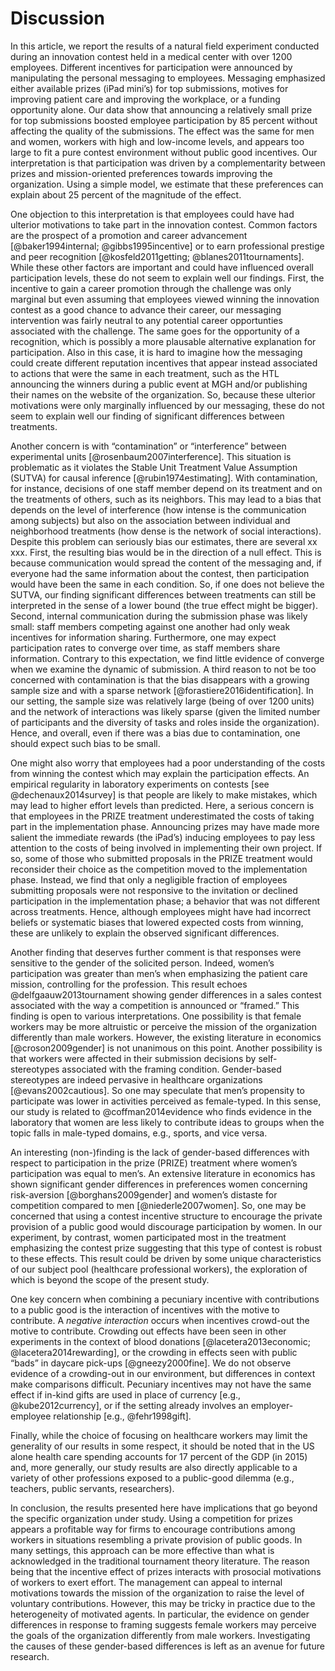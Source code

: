 
Discussion
===========

In this article, we report the results of a natural field experiment conducted during an innovation contest held in a medical center with over 1200 employees. Different incentives for participation were announced by manipulating the personal messaging to employees. Messaging emphasized either available prizes (iPad mini's) for top submissions, motives for improving patient care and improving the workplace, or a funding opportunity alone. Our data show that announcing a relatively small prize for top submissions boosted employee participation by 85 percent without affecting the quality of the submissions. The effect was the same for men and women, workers with high and low-income levels, and appears too large to fit a pure contest environment without public good incentives. Our interpretation is that participation was driven by a complementarity between prizes and mission-oriented preferences towards improving the organization. Using a simple model, we estimate that these preferences can explain about 25 percent of the magnitude of the effect.

One objection to this interpretation is that employees could have had ulterior motivations to take part in the innovation contest. Common factors are the prospect of a promotion and career advancement [@baker1994internal; @gibbs1995incentive] or to earn professional prestige and peer recognition [@kosfeld2011getting; @blanes2011tournaments]. While these other factors are important and could have influenced overall participation levels, these do not seem to explain well our findings. First, the incentive to gain a career promotion through the challenge was only marginal but even assuming that employees viewed winning the innovation contest as a good chance to advance their career, our messaging intervention was fairly neutral to any potential career opportunties associated with the challenge. The same goes for the opportunity of a recognition, which is possibly a more plausable alternative explanation for participation. Also in this case, it is hard to imagine how the messaging could create different reputation incentives that appear instead associated to actions that were the same in each treatment, such as the HTL announcing the winners during a public event at MGH and/or publishing their names on the website of the organization. So, because these ulterior motivations were only marginally influenced by our messaging, these do not seem to explain well our finding of significant differences between treatments.

Another concern is with "contamination" or "interference" between experimental units [@rosenbaum2007interference]. This situation is problematic as it violates the Stable Unit Treatment Value Assumption (SUTVA) for causal inference [@rubin1974estimating]. With contamination, for instance, decisions of one staff member depend on its treatment and on the treatments of others, such as its neighbors. This may lead to a bias that depends on the level of interference (how intense is the communication among subjects) but also on the association between individual and neighborhood treatments (how dense is the network of social interactions). Despite this problem can seriously bias our estimates,  there are several xx xxx. First, the resulting bias would be in the direction of a null effect. This is because communication would spread the content of the messaging and, if everyone had the same information about the contest, then participation would have been the same in each condition.  So, if one does not believe the SUTVA, our finding significant differences between treatments can still be interpreted in the sense of a lower bound (the true effect might be bigger).  Second, internal communication during the submission phase was likely small: staff members competing against one another had only weak incentives for information sharing. Furthermore, one may expect participation rates to converge over time, as staff members share information. Contrary to this expectation, we find little evidence of converge when we examine the dynamic of submission. A third reason to not be too concerned with contamination is that the bias disappears with a growing sample size and with a sparse network [@forastiere2016identification]. In our setting, the sample size was relatively large (being of over 1200 units) and the network of interactions was likely sparse (given the limited number of participants and the diversity of tasks and roles inside the organization). Hence, and overall, even if there was a bias due to contamination, one should expect such bias to be small.

One might also worry that employees had a poor understanding of the costs from winning the contest which may explain the participation effects. An empirical regularity in laboratory experiments on contests [see @dechenaux2014survey] is that people are likely to make mistakes, which may lead to higher effort levels than predicted. Here, a serious concern is that employees in the PRIZE treatment underestimated the costs of taking part in the implementation phase. Announcing prizes may have made more salient the immediate rewards (the iPad's) inducing employees to pay less attention to the costs of being involved in implementing their own project. If so, some of those who submitted proposals in the PRIZE treatment would reconsider their choice as the competition moved to the implementation phase. Instead, we find that only a negligible fraction of employees submitting proposals were not responsive to the invitation or declined participation in the implementation phase; a behavior that was not different across treatments. Hence, although employees might have had incorrect beliefs or systematic biases that lowered expected costs from winning, these are unlikely to explain the observed significant differences. 

<!-- The prize awarded (an iPad mini)  was a standard product sold by several months on the market so that employees were unlikely to overestimate its pecuniary value. -->


Another finding that deserves further comment is that responses were sensitive to the gender of the solicited person. Indeed, women's participation was greater than men's when emphasizing the patient care mission, controlling for the profession. This result echoes  @delfgaauw2013tournament showing gender differences in a sales contest associated with the way a competition is announced or "framed." This finding is open to various interpretations. One possibility is that female workers may be more altruistic or perceive the mission of the organization differently than male workers. However, the existing literature in economics [@croson2009gender] is not unanimous on this point. Another possibility is that workers were affected in their submission decisions by self-stereotypes associated with the framing condition. Gender-based stereotypes are indeed pervasive in healthcare organizations [@evans2002cautious]. So one may speculate that men's propensity to participate was lower in activities perceived as female-typed. In this sense, our study is related to @coffman2014evidence who finds evidence in the laboratory that women are less likely to contribute ideas to groups when the topic falls in male-typed domains, e.g., sports, and vice versa. 

An interesting (non-)finding is the lack of gender-based differences with respect to participation in the prize (PRIZE) treatment where women’s participation was equal to men’s. An extensive literature in economics has shown significant gender differences in preferences women concerning risk-aversion [@borghans2009gender] and women's distaste for competition compared to men [@niederle2007women]. So, one may be concerned that using a contest incentive structure to encourage the private provision of a public good would discourage participation by women. In our experiment, by contrast, women participated most in the treatment emphasizing the contest prize suggesting that this type of contest is robust to these effects. This result could be driven by some unique characteristics of our subject pool (healthcare professional workers), the exploration of which is beyond the scope of the present study.

<!-- 
[Discussion of FUND]
However, it is also possible that the commitment provided workers with a reference point on which they formed their beliefs resulting in an increased incentive to free-ride.  No quality difference
 -->

One key concern when combining a pecuniary incentive with contributions to a public good is the interaction of incentives with the motive to contribute. A *negative interaction* occurs when incentives crowd-out the motive to contribute. Crowding out effects have been seen in other experiments in the context of blood donations [@lacetera2013economic; @lacetera2014rewarding], or the crowding in effects seen with public "bads" in daycare pick-ups [@gneezy2000fine]. We do not observe evidence of a crowding-out in our environment, but differences in context make comparisons difficult. Pecuniary incentives may not have the same effect if in-kind gifts are used in place of currency [e.g., @kube2012currency], or if the setting already involves an employer-employee relationship [e.g., @fehr1998gift].


Finally, while the choice of focusing on healthcare workers may limit the generality of our results in some respect, it should be noted that in the US alone health care spending accounts for 17 percent of the GDP (in 2015) and, more generally, our study results are also directly applicable to a variety of other professions exposed to a public-good dilemma (e.g., teachers, public servants, researchers).

In conclusion, the results presented here have implications that go beyond the specific organization under study. Using a competition for prizes appears a profitable way for firms to encourage contributions among workers in situations resembling a private provision of public goods. In many settings, this approach can be more effective than what is acknowledged in the traditional tournament theory literature. The reason being that the incentive effect of prizes interacts with prosocial motivations of workers to exert effort. The management can appeal to internal motivations towards the mission of the organization to raise the level of voluntary contributions. However, this may be tricky in practice due to the heterogeneity of motivated agents. In particular, the evidence on gender differences in response to framing suggests female workers may perceive the goals of the organization differently from male workers. Investigating the causes of these gender-based differences is left as an avenue for future research.
